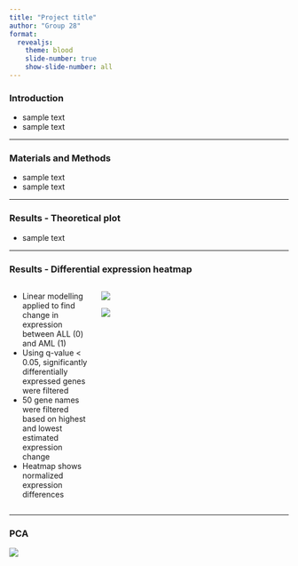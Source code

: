 ```yaml
---
title: "Project title"
author: "Group 28"
format: 
  revealjs:
    theme: blood
    slide-number: true
    show-slide-number: all
---
```


### Introduction

-   sample text
-   sample text

------------------------------------------------------------------------

### Materials and Methods

-   sample text
-   sample text

------------------------------------------------------------------------

### Results - Theoretical plot

-   sample text

------------------------------------------------------------------------

### Results - Differential expression heatmap {.smaller}

::: columns
::: {.column width="30%"}
::: r-fit-text
-   Linear modelling applied to find change in expression between ALL (0) and AML (1)
-   Using q-value \< 0.05, significantly differentially expressed genes were filtered
-   50 gene names were filtered based on highest and lowest estimated expression change\
-   Heatmap shows normalized expression differences
:::
:::

::: {.column width="70%"}
::: r-stack
![](../results/05_heatmap_1.png){.fragment .fade-out}

![](../results/05_heatmap_2.png){.fragment}
:::
:::
:::

------------------------------------------------------------------------

### PCA

::: r-stack
![](../results/04_mean_expression_hist_general.png)
:::
